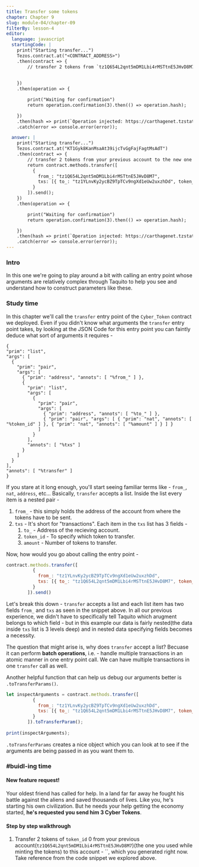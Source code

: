 ```yaml
---
title: Transfer some tokens
chapter: Chapter 9
slug: module-04/chapter-09
filterBy: lesson-4
editor:
  language: javascript
  startingCode: |
    print("Starting transfer...")
    Tezos.contract.at("<CONTRACT_ADDRESS>")
    .then(contract => {
        // transfer 2 tokens from `tz1Q654L2qnt5mDM1Lbi4rMSTtnE5JHvD8M7` to `tz1YLnvKy2ycBZ9TpTCv9ngXd1eUw2uxzhDd`.
        
        
    })
    .then(operation => {

        print("Waiting for confirmation")
        return operation.confirmation(3).then(() => operation.hash);

    })
    .then(hash => print(`Operation injected: https://carthagenet.tzstats.com/${hash}`))
    .catch(error => console.error(error));

  answer: |
    print("Starting transfer...")
    Tezos.contract.at("KT1Gyk8KanMsaAt39ijcTvGgFajFagtMsAdT")
    .then(contract => {
        // transfer 2 tokens from your previous account to the new one which you generated recently.
        return contract.methods.transfer([
          {
            from_: "tz1Q654L2qnt5mDM1Lbi4rMSTtnE5JHvD8M7",
            txs: [{ to_: "tz1YLnvKy2ycBZ9TpTCv9ngXd1eUw2uxzhDd", token_id: 0, amount: 2 }]
          }
        ]).send();
    })
    .then(operation => {

        print("Waiting for confirmation")
        return operation.confirmation(3).then(() => operation.hash);

    })
    .then(hash => print(`Operation injected: https://carthagenet.tzstats.com/${hash}`))
    .catch(error => console.error(error));
---
```

### Intro

In this one we're going to play around a bit with calling an entry point whose arguments are relatively complex through Taquito to help you see and understand how to construct parameters like these.

### Study time

In this chapter we'll call the `transfer` entry point of the `Cyber_Token` contract we deployed.
Even if you didn't know what arguments the `transfer` entry point takes, by looking at the JSON Code for this entry point you can faintly deduce what sort of arguments it requires - 
```json=
{
"prim": "list",
"args": [
  {
    "prim": "pair",
    "args": [
      { "prim": "address", "annots": [ "%from_" ] },
      {
        "prim": "list",
        "args": [
          {
            "prim": "pair",
            "args": [
              { "prim": "address", "annots": [ "%to_" ] },
              { "prim": "pair", "args": [ { "prim": "nat", "annots": [ "%token_id" ] }, { "prim": "nat", "annots": [ "%amount" ] } ] }
            ]
          }
        ],
        "annots": [ "%txs" ]
      }
    ]
  }
],
"annots": [ "%transfer" ]
}
```
If you stare at it long enough, you'll start seeing familiar terms like - `from_`, `nat`, `address`, etc...
Basically, `transfer` accepts a list. Inside the list every item is a nested pair - 
1. `from_` - this simply holds the address of the account from where the tokens have to be sent.
2. `txs` - It's short for "transactions". Each item in the `txs` list has 3 fields - 
    1. `to_` - Address of the recieving account.
    2. `token_id` - To specify which token to transfer.
    3. `amount` - Number of tokens to transfer.

Now, how would you go about calling the entry point - 
```javascript
contract.methods.transfer([
          {
            from_: "tz1YLnvKy2ycBZ9TpTCv9ngXd1eUw2uxzhDd",
            txs: [{ to_: "tz1Q654L2qnt5mDM1Lbi4rMSTtnE5JHvD8M7", token_id: 0, amount: 2 }]
          }
        ]).send()
```
Let's break this down - `transfer` accepts a list and each list item has two fields `from_` and `txs` as seen in the snippet above.
In all our previous experience, we didn't have to specifically tell Taquito which arugment belongs to which field - but in this example our data is fairly nested(the data inside `txs` list is 3 levels deep) and in nested data specifying fields becomes a necessity.

The question that might arise is, why does `transfer` accept a list? Becuase it can perform **batch operations**, i.e. - handle multiple transactions in an atomic manner in one entry point call. 
We can have multiple transactions in one `transfer` call as well.

Another helpful function that can help us debug our arguments better is `.toTransferParams()`.
```javascript
let inspectArguments = contract.methods.transfer([
          {
            from_: "tz1YLnvKy2ycBZ9TpTCv9ngXd1eUw2uxzhDd",
            txs: [{ to_: "tz1Q654L2qnt5mDM1Lbi4rMSTtnE5JHvD8M7", token_id: 0, amount: 2 }]
          }
        ]).toTransferParam();
        
print(inspectArguments);
```
`.toTransferParams` creates a nice object which you can look at to see if the arguments are being passed in as you want them to.


### #buidl-ing time
 
#### New feature request!
Your oldest friend has called for help. 
In a land far far away he fought his battle against the aliens and saved thousands of lives. 
Like you, he's starting his own civilization. 
But he needs your help getting the economy started, **he's requested you send him 3 Cyber Tokens**.

#### Step by step walkthrough
1. Transfer 2 tokens of `token_id` 0 from your previous account(`tz1Q654L2qnt5mDM1Lbi4rMSTtnE5JHvD8M7`)(the one you used while minting the tokens) to this account - ``, which you generated right now. Take reference from the code snippet we explored above.